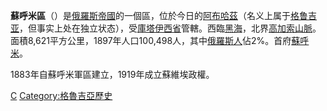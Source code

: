 '''蘇呼米區'''（{{lang|ru|Сухумский округ}}）是[[俄羅斯帝國|俄羅斯帝國]]的一個區，位於今日的[[阿布哈茲|阿布哈茲]]（名义上属于[[格鲁吉亚|格鲁吉亚]]，但事实上处在独立状态），受[[庫塔伊西省|庫塔伊西省]]管轄。西臨[[黑海|黑海]]，北界[[高加索山脈|高加索山脈]]。面積8,621平方公里，1897年人口100,498人，其中[[俄羅斯人|俄羅斯人]]佔2%。首府[[蘇呼米|蘇呼米]]。

1883年自蘇呼米軍區建立，1919年成立蘇維埃政權。
{{ImpRussia}}
[[Category:俄羅斯帝國行政區劃|С]]
[[Category:格魯吉亞歷史|Category:格魯吉亞歷史]]